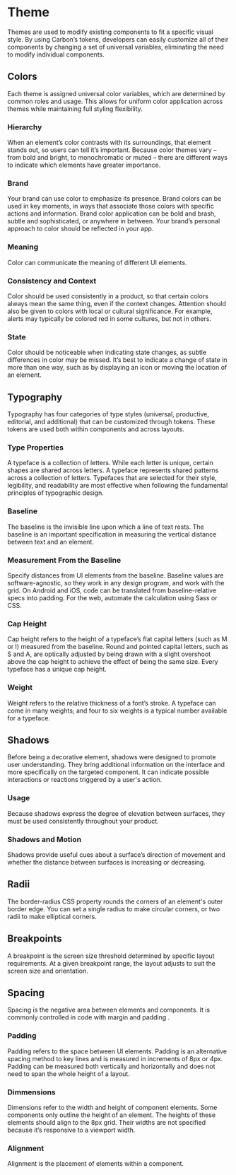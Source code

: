 # Theme


Themes are used to modify existing components to fit a specific visual style. By using Carbon’s
tokens, developers can easily customize all of their components by changing a set of universal
variables, eliminating the need to modify individual components.

## Colors

Each theme is assigned universal color variables, which are determined by common roles and usage. This allows for uniform color application across themes while maintaining full styling flexibility.

### Hierarchy

When an element’s color contrasts with its surroundings, that element stands out, so users can tell it’s important. Because color themes vary – from bold and bright, to monochromatic or muted – there are different ways to indicate which elements have greater importance.

### Brand

Your brand can use color to emphasize its presence. Brand colors can be used in key moments, in ways that associate those colors with specific actions and information. Brand color application can be bold and brash, subtle and sophisticated, or anywhere in between. Your brand’s personal approach to color should be reflected in your app.

### Meaning

Color can communicate the meaning of different UI elements. 

### Consistency and Context

Color should be used consistently in a product, so that certain colors always mean the same thing, even if the context changes. Attention should also be given to colors with local or cultural significance. For example, alerts may typically be colored red in some cultures, but not in others.

### State 

Color should be noticeable when indicating state changes, as subtle differences in color may be missed. It’s best to indicate a change of state in more than one way, such as by displaying an icon or moving the location of an element.

## Typography

Typography has four categories of type styles (universal, productive, editorial, and additional)
that can be customized through tokens. These tokens are used both within components and across
layouts.

### Type Properties

A typeface is a collection of letters. While each letter is unique, certain shapes are shared across letters. A typeface represents shared patterns across a collection of letters. Typefaces that are selected for their style, legibility, and readability are most effective when following the fundamental principles of typographic design.

### Baseline

The baseline is the invisible line upon which a line of text rests. The baseline is an important specification in measuring the vertical distance between text and an element.

### Measurement From the Baseline

Specify distances from UI elements from the baseline. Baseline values are software-agnostic, so they work in any design program, and work with the grid. On Android and iOS, code can be translated from baseline-relative specs into padding. For the web, automate the calculation using Sass or CSS.

### Cap Height

Cap height refers to the height of a typeface’s flat capital letters (such as M or I) measured from the baseline. Round and pointed capital letters, such as S and A, are optically adjusted by being drawn with a slight overshoot above the cap height to achieve the effect of being the same size. Every typeface has a unique cap height.

### Weight 

Weight refers to the relative thickness of a font’s stroke. A typeface can come in many weights; and four to six weights is a typical number available for a typeface.

## Shadows

Before being a decorative element, shadows were designed to promote user understanding. They bring
additional information on the interface and more specifically on the targeted component. It can
indicate possible interactions or reactions triggered by a user's action.

### Usage 

Because shadows express the degree of elevation between surfaces, they must be used consistently throughout your product.

### Shadows and Motion

Shadows provide useful cues about a surface’s direction of movement and whether the distance between surfaces is increasing or decreasing.

## Radii

The border-radius CSS property rounds the corners of an element's outer border edge. You can set a
single radius to make circular corners, or two radii to make elliptical corners.

## Breakpoints

A breakpoint is the screen size threshold determined by specific layout requirements. At a given
breakpoint range, the layout adjusts to suit the screen size and orientation.

## Spacing

Spacing is the negative area between elements and components. It is commonly controlled in code with
margin and padding . 

### Padding 

Padding refers to the space between UI elements. Padding is an alternative spacing method to key lines and is measured in increments of 8px or 4px. Padding can be measured both vertically and horizontally and does not need to span the whole height of a layout.

### Dimmensions

Dimensions refer to the width and height of component elements. Some components only outline the height of an element. The heights of these elements should align to the 8px grid. Their widths are not specified because it’s responsive to a viewport width.

### Alignment

Alignment is the placement of elements within a component.

<LinkCards>
  <LinkCard
    heading="Design System"
    description="Overview of the Potion Design System"
    link="/design/design-system"
  />
  <LinkCard
    heading="Getting Started with Figma Templates"
    description="Learn how to use our Figma templates"
    link="/design/getting-started-with-figma-templates"
  />
  <LinkCard
    heading="Components"
    description="Reusable building blocks of our design system"
    link="/design/components"
  />
</LinkCards>
